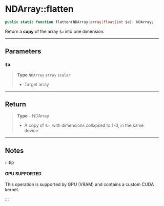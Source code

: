 
# NDArray::flatten

```php
public static function flatten(NDArray|array|float|int $a): NDArray;
```
Return a **copy** of the array `$a` into one dimension.

---

## Parameters

### `$a`
> **Type** `NDArray` `array` `scalar`
>- Target array

---

## Return

> **Type** - NDArray
>- A copy of `$a`, with dimensions collapsed to 1-d, in the same device.

---

## Notes

:::tip

#### GPU SUPPORTED
This operation is supported by GPU (VRAM) and contains a custom CUDA kernel.

:::



